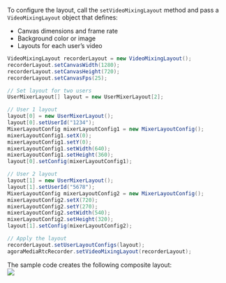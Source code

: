 <PlatformWrapper platform="linux-java">

To configure the layout, call the `setVideoMixingLayout` method and pass a `VideoMixingLayout` object that defines:

- Canvas dimensions and frame rate
- Background color or image
- Layouts for each user’s video


```java
VideoMixingLayout recorderLayout = new VideoMixingLayout();
recorderLayout.setCanvasWidth(1280);
recorderLayout.setCanvasHeight(720);
recorderLayout.setCanvasFps(25);

// Set layout for two users
UserMixerLayout[] layout = new UserMixerLayout[2];

// User 1 layout
layout[0] = new UserMixerLayout();
layout[0].setUserId("1234");
MixerLayoutConfig mixerLayoutConfig1 = new MixerLayoutConfig();
mixerLayoutConfig1.setX(0);
mixerLayoutConfig1.setY(0);
mixerLayoutConfig1.setWidth(640);
mixerLayoutConfig1.setHeight(360);
layout[0].setConfig(mixerLayoutConfig1);

// User 2 layout
layout[1] = new UserMixerLayout();
layout[1].setUserId("5678");
MixerLayoutConfig mixerLayoutConfig2 = new MixerLayoutConfig();
mixerLayoutConfig2.setX(720);
mixerLayoutConfig2.setY(270);
mixerLayoutConfig2.setWidth(540);
mixerLayoutConfig2.setHeight(320);
layout[1].setConfig(mixerLayoutConfig2);

// Apply the layout
recorderLayout.setUserLayoutConfigs(layout);
agoraMediaRtcRecorder.setVideoMixingLayout(recorderLayout);
```

The sample code creates the following composite layout:  
![](/images/on-premise-recording/composite-layout.svg)

</PlatformWrapper>